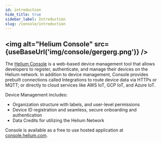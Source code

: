 ```yaml
---
id: introduction 
hide_title: true
sidebar_label: Introduction
slug: /console/introduction
---
```



<img alt="Helium Console" src={useBaseUrl('img/console/gergerg.png')} />  
--
The [Helium Console](http://console.helium.com/) is a web-based device management tool that allows developers to register, authenticate, and manage their devices on the Helium network. In addition to device management, Console provides prebuilt connections called Integrations to route device data via HTTPs or MQTT; or directly to cloud services like AWS IoT, GCP IoT, and Azure IoT.

Device Management includes:

* Organization structure with labels, and user-level permissions
* Device ID registration and seamless, secure onboarding and authentication
* Data Credits for utilizing the Helium Network

Console is available as a free to use hosted application at [console.helium.com](https://console.helium.com).
